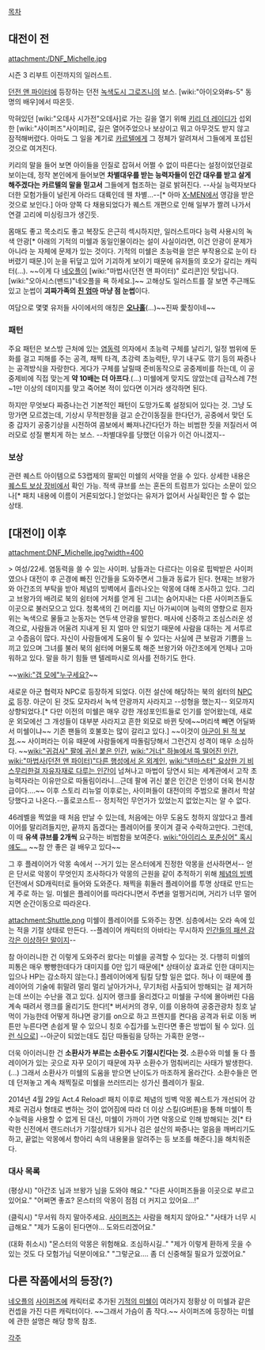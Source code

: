 [[목차]]

== 대전이 전 ==
attachment:/DNF_Michelle.jpg

시즌 3 리부트 이전까지의 일러스트.

[[던전 앤 파이터]]에 등장하는 던전 [[녹색도시 그로즈니]]의 보스. [wiki:"아이오와#s-5" 동명의 배우]에서 따온듯.

막혀있던 [wiki:"오데사 시가전"오데사]로 가는 길을 열기 위해 [[키리 더 레이디]]가 섭외한 [wiki:"사이퍼즈"사이퍼]로, 길은 열어주었으나 보상이고 뭐고 아무것도 받지 않고 잠적해버렸다. 아마도 그 일을 계기로 [[카르텔]]에게 그 정체가 알려져서 그들에게 포섭된 것으로 여겨진다.

키리의 말을 들어 보면 아이들을 인질로 잡혀서 어쩔 수 없이 따른다는 설정이었던걸로 보이는데, 정작 본인에게 들어보면 '''차별대우를 받는 능력자들이 인간 대우를 받고 살게 해주겠다는 카르텔의 말을 믿고서''' 그들에게 협조하는 걸로 밝혀진다. --사실 능력자보다 더한 모험가들이 널린게 아라드 대륙인데 웬 차별...--[* 아마 [[X-MEN]]에서 영감을 받은 것으로 보인다.] 아마 양쪽 다 채용되었다가 퀘스트 개편으로 인해 일부가 짤려 나가서 연결 고리에 미싱링크가 생긴듯. 

몸매도 좋고 목소리도 좋고 복장도 은근히 섹시하지만, 일러스트마다 능력 사용시의 녹색 안광[* 아래의 기적의 미쉘과 동일인물이라는 설이 사실이라면, 이건 안광이 문제가 아니라 눈 자체에 문제가 있는 것이다. 기적의 미쉘은 초능력을 얻은 부작용으로 눈이 타 버렸기 때문.]이 눈을 뒤덮고 있어 기괴하게 보이기 때문에 유저들의 호오가 갈리는 캐릭터(…). ~~이게 다 [[네오플]]이 [wiki:"마법사(던전 앤 파이터)" 로리콘]인 탓입니다. [wiki:"오아시스(밴드)"네오플을 욕 하세요.]~~ 고해상도 일러스트를 잘 보면 주근깨도 있고 눈썹이 '''괴짜가족의 [[진 엄마]] 마냥 점 눈썹'''이다.

여담으로 몇몇 유저들 사이에서의 애칭은 '''[[오나홀]]'''(...)~~진짜 愛칭이네~~

=== 패턴 ===
주요 패턴은 보스방 근처에 있는 [[염동력]] 의자에서 초능력 구체를 날리기, 일정 범위에 둔화를 걸고 피해를 주는 공격, 채찍 타격, 초강력 초능력탄, 무기 내구도 깎기 등의 짜증나는 공격방식을 자랑한다. 게다가 구체를 날릴때 준비동작으로 공중제비를 하는데, 이 공중제비에 직접 맞는게 '''약 10배는 더 아프다'''.(...) 미쉘에게 맞지도 않았는데 급작스레 7천~1만 이상의 데미지를 맞고 죽어본 적이 있다면 이거라 생각하면 된다.

하지만 무엇보다 짜증나는건 기본적인 패턴이 도망가도록 설정되어 있다는 것. 그냥 도망가면 모르겠는데, 기상시 무적판정을 걸고 순간이동질을 한다던가, 공중에서 맞던 도중 갑자기 공중기상을 시전하여 콤보에서 빠져나간다던가 하는 비범한 짓을 저질러서 여러모로 성질 뻗치게 하는 보스. --차별대우를 당했던 이유가 이건 아니겠지--

=== 보상 ===
관련 퀘스트 아이템으로 53랩제의 팔찌인 미쉘의 서약을 얻을 수 있다. 상세한 내용은 [[퀘스트 보상 장비]]에서 확인 가능. 적색 큐브를 쓰는 혼돈의 트럼프가 있다는 소문이 있으나[* 패치 내용에 이름이 거론되었다.] 얻었다는 유저가 없어서 사실확인은 할 수 없는 상태.

== [대전이] 이후 ==
attachment:DNF_Michelle.jpg?width=400

> 여성/22세. 염동력을 쓸 수 있는 사이퍼. 남들과는 다르다는 이유로 핍박받은 사이퍼였으나 대전이 후 곤경에 빠진 인간들을 도와주면서 그들과 동료가 된다. 현재는 브왕가와 아간조의 부탁을 받아 체념의 빙벽에서 흘러나오는 악몽에 대해 조사하고 있다. 그리고 브왕가의 배려로 북의 쉼터에 거처를 얻게 된 그녀는 숨어지내는 다른 사이퍼즈들도 이곳으로 불러모으고 있다. 청록색의 긴 머리를 지닌 아가씨이며 능력의 영향으로 흰자위는 녹색으로 물들고 눈동자는 연두색 안광을 발한다. 매사에 신중하고 조심스러운 성격으로, 사람들과 어울려 지내게 된 지 얼마 안 되었기 때문에 사람을 대하는 게 서투르고 수줍음이 많다. 자신이 사람들에게 도움이 될 수 있다는 사실에 큰 보람과 기쁨을 느끼고 있으며 그녀를 불러 북의 쉼터에 머물도록 해준 브왕가와 아간조에게 언제나 고마워하고 있다. 말을 하기 힘들 땐 텔레파시로 의사를 전하기도 한다.

~~[[wiki:"갭 모에"누구세요?]]~~

새로운 아군 협력자 NPC로 등장하게 되었다. 이전 설산에 해당하는 북의 쉼터의 [[NPC]]로 등장. 아군이 된 것도 모자라서 녹색 안광까지 사라지고 --성형을 했는지-- 외모까지 상향되었다.[* 다만 이전의 미쉘은 매우 강한 개성포인트들로 인기를 얻어왔는데, 새로운 외모에선 그 개성들이 대부분 사라지고 흔한 외모로 바뀐 탓에~~머리색 빼면 어딜봐서 미쉘이냐~~ 기존 팬들의 호불호는 많이 갈리고 있다.] ~~이것이 [[아군이 된 적 보정]].~~ 사이퍼라는 이유 때문에 사람들에게 따돌림당해서 그런건지 성격이 매우 소심하다. ~~[[wiki:"귀검사" 팔에 귀신 붙은 인간]], [[wiki:"거너" 하늘에서 뚝 떨어진 인간]], [[wiki:"마법사(던전 앤 파이터)"다른 행성에서 온 외계인]], [[wiki:"넨마스터" 요상한 기 비스무리한걸 자유자재로 다루는 인간]]이 넘쳐나고 마법이 당연시 되는 세계관에서 고작 초능력자라는 이유만으로 따돌림이라니...근데 팔에 귀신 붙은 인간은 인생이 더욱 현시창급이다....~~ 이후 스토리 리뉴얼 이후로는, 사이퍼들이 대전이의 주범으로 몰려서 학살당했다고 나온다.--홀로코스트-- 정치적인 무언가가 있었는지 없었는지는 알 수 없다.

46레벨을 찍었을 때 처음 만날 수 있는데, 처음에는 아무 도움도 청하지 않았다고 플레이어를 말리려들지만, 끝까지 돕겠다는 플레이어를 못이겨 결국 수락하고만다. 그런데, 이 때 '''유색 큐브를 2개씩''' 요구하는 비범함을 보여준다. [[wiki:"아이리스 포춘싱어" 혹시 얘도…]] ~~참 안 좋은 걸 배우고 있다~~

그 후 플레이어가 악몽 속에서 --거기 있는 몬스터에게 진정한 악몽을 선사하면서-- 얻은 단서로 악몽이 무엇인지 조사하다가 악몽의 근원을 같이 추적하기 위해 [[체념의 빙벽]] 던전에서 SD캐릭터로 들어와 도와준다. 채찍을 휘둘러 플레이어를 투명 상태로 만드는 게 주로 하는 일. 미쉘은 플레이어를 따라다니면서 주변을 얼쩡거리며, 거리가 너무 멀어지면 순간이동으로 따라온다. 

attachment:Shuttle.png
미쉘이 플레이어를 도와주는 장면. 심층에서는 오라 속에 있는 적을 기절 상태로 만든다. --플레이어 캐릭터의 아바타는 무시하자 [[메이아 여왕|인간들의 패션 감각은 이상하단 말이지]]--

참 아이러니한 건 이렇게 도와주러 왔다는 미쉘을 공격할 수 있다는 것. 다행히 미쉘의 피통은 매우 빵빵한데다가 대미지를 0만 입기 때문에[* 상태이상 효과로 인한 대미지는 입으나 HP는 감소하지 않는다.] 플레이어에게 팀킬 당할 일은 없다. 허나 이 때문에 플레이어의 기술에 휘말려 멀리 멀리 날아가거나, 무기처럼 사출되어 방해되는 걸 제거하는데 쓰이는 수난을 겪고 있다. 심지어 랭크를 올리겠다고 미쉘을 구석에 몰아버린 다음 계속 때려서 랭크를 올리기도 한다![* 버서커의 경우, 이를 이용하여 공중관광차 칭호 날먹이 가능한데 어떻게 하냐면 광기를 on으로 하고 프렌지를 켠다음 공격과 뒤로 이동 버튼만 누른다면 손쉽게 딸 수 있으니 칭호 수집가를 노린다면 좋은 방법이 될 수 있다. [http://serviceapi.nmv.naver.com/flash/convertIframeTag.nhn?vid=352D16FC99909E55CF476BB9D5FFD0DF2CDA&outKey=V1264f16303827cc3cd3fd07ff40295d3ed0fa979106c77dbd8fed07ff40295d3ed0f&width=720&height=438 이런 식으로]] --아군이 되었는데도 집단 따돌림을 당하는 가혹한 운명--

더욱 아이러니한 건 '''소환사가 부르는 소환수도 기절시킨다는 것.''' 소환수와 미쉘 둘 다 플레이어가 있는 곳으로 자꾸 모이기 때문에 자꾸 소환수가 멈춰버리는 사태가 발생한다.(...) 그래서 소환사가 미쉘의 도움을 받으면 난이도가 마조하게 올라간다. 소환수들은 먼데 던져놓고 계속 채찍질로 미쉘을 쓰러뜨리는 성가신 플레이가 필요.

2014년 4월 29일 Act.4 Reload! 패치 이후로 체념의 빙벽 악몽 퀘스트가 개선되어 강제로 귀검사 형태로 변하는 것이 없어짐에 따라 더 이상 스킬(G버튼)을 통해 미쉘이 특수능력을 사용할 수 없게 된 대신, 미쉘이 가까이 가면 악몽으로 인해 방해되는 것[* 타락한 신전에서 랜드러너가 기절상태가 되거나 검은 설산의 짜증나는 얼음을 깨버리기도 하고, 끝없는 악몽에서 항아리 속의 내용물을 알려주는 등 보조를 해준다.]을 해치워준다. 

=== 대사 목록 ===
(평상시)
"아간조 님과 브왕가 님을 도와야 해요."
"다른 사이퍼즈들을 이곳으로 부르고 있어요."
"어쩌면 좋죠? 몬스터의 악몽이 점점 더 커지고 있어요…!"

(클릭시)
"무서워 하지 말아주세요. [[사이퍼즈]]는 사람을 해치지 않아요."
"사태가 너무 시급해요."
"제가 도움이 된다면야… 도와드리겠어요."

(대화 취소시)
"몬스터의 악몽은 위험해요. 조심하시길.."
"제가 이렇게 환하게 웃을 수 있는 것도 다 모험가님 덕분이에요."
"그렇군요…. 좀 더 신중해질 필요가 있겠어요."

== 다른 작품에서의 등장(?) ==
[[네오플]]의 [[사이퍼즈]]에 캐릭터로 추가된 [[기적의 미쉘]]이 여러가지 정황상 이 미쉘과 같은 컨셉을 가진 다른 캐릭터이다. ~~그래서 가슴이 좀 작다.~~ 사이퍼즈에 등장하는 미쉘에 관한 설명은 해당 항목 참조.

[[각주]]
